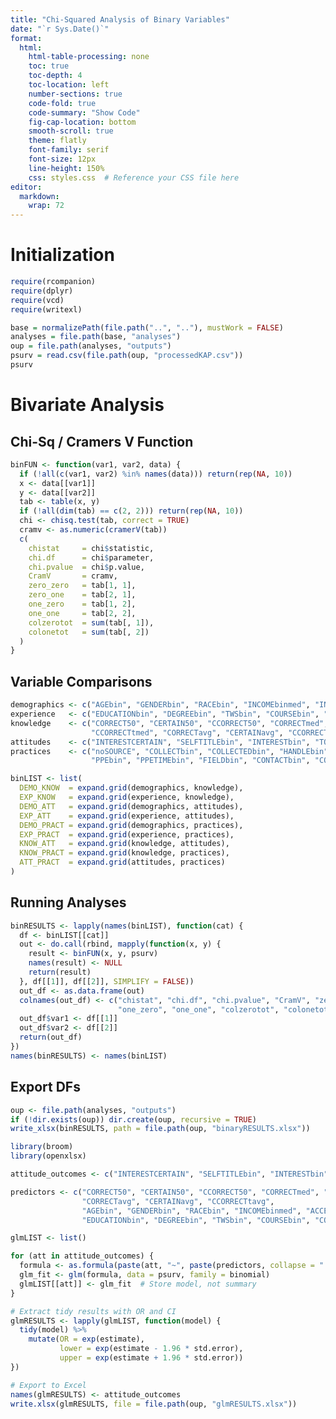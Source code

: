 ```yaml
---
title: "Chi-Squared Analysis of Binary Variables"
date: "`r Sys.Date()`"
format: 
  html:
    html-table-processing: none
    toc: true
    toc-depth: 4
    toc-location: left
    number-sections: true
    code-fold: true
    code-summary: "Show Code"
    fig-cap-location: bottom
    smooth-scroll: true
    theme: flatly
    font-family: serif
    font-size: 12px
    line-height: 150%
    css: styles.css  # Reference your CSS file here
editor: 
  markdown: 
    wrap: 72
---
```


# Initialization
```r

require(rcompanion)
require(dplyr)
require(vcd)
require(writexl)

base = normalizePath(file.path("..", ".."), mustWork = FALSE)  
analyses = file.path(base, "analyses")
oup = file.path(analyses, "outputs")
psurv = read.csv(file.path(oup, "processedKAP.csv"))
psurv 

```

# Bivariate Analysis 
## Chi-Sq / Cramers V Function
```r

binFUN <- function(var1, var2, data) {
  if (!all(c(var1, var2) %in% names(data))) return(rep(NA, 10))
  x <- data[[var1]]
  y <- data[[var2]]
  tab <- table(x, y)
  if (!all(dim(tab) == c(2, 2))) return(rep(NA, 10))
  chi <- chisq.test(tab, correct = TRUE)
  cramv <- as.numeric(cramerV(tab))
  c(
    chistat     = chi$statistic,
    chi.df      = chi$parameter,
    chi.pvalue  = chi$p.value,
    CramV       = cramv,
    zero_zero   = tab[1, 1],
    zero_one    = tab[2, 1],
    one_zero    = tab[1, 2],
    one_one     = tab[2, 2],
    colzerotot  = sum(tab[, 1]),
    colonetot   = sum(tab[, 2])
  )
}

```

## Variable Comparisons
```r

demographics <- c("AGEbin", "GENDERbin", "RACEbin", "INCOMEbinmed", "INCOMEbinavg", "ACCESSbin")
experience   <- c("EDUCATIONbin", "DEGREEbin", "TWSbin", "COURSEbin", "COURSETIMEbin", "BIOTIMEbin", "AFFILIATEbin")
knowledge    <- c("CORRECT50", "CERTAIN50", "CCORRECT50", "CORRECTmed", "CERTAINmed", 
                  "CCORRECTtmed", "CORRECTavg", "CERTAINavg", "CCORRECTtavg")
attitudes    <- c("INTERESTCERTAIN", "SELFTITLEbin", "INTERESTbin", "TOPICSbin", "FREEINFObin", "ATTITUDEIDNEUTRAL")
practices    <- c("noSOURCE", "COLLECTbin", "COLLECTEDbin", "HANDLEbin", "STATEbin", 
                  "PPEbin", "PPETIMEbin", "FIELDbin", "CONTACTbin", "COUNTYbin", "LICENSEbin", "SOURCEbin")

binLIST <- list(
  DEMO_KNOW  = expand.grid(demographics, knowledge),
  EXP_KNOW   = expand.grid(experience, knowledge),
  DEMO_ATT   = expand.grid(demographics, attitudes),
  EXP_ATT    = expand.grid(experience, attitudes),
  DEMO_PRACT = expand.grid(demographics, practices),
  EXP_PRACT  = expand.grid(experience, practices),
  KNOW_ATT   = expand.grid(knowledge, attitudes),
  KNOW_PRACT = expand.grid(knowledge, practices),
  ATT_PRACT  = expand.grid(attitudes, practices)
)

```

## Running Analyses
```r

binRESULTS <- lapply(names(binLIST), function(cat) {
  df <- binLIST[[cat]]
  out <- do.call(rbind, mapply(function(x, y) {
    result <- binFUN(x, y, psurv)
    names(result) <- NULL
    return(result)
  }, df[[1]], df[[2]], SIMPLIFY = FALSE))
  out_df <- as.data.frame(out)
  colnames(out_df) <- c("chistat", "chi.df", "chi.pvalue", "CramV", "zero_zero", "zero_one",
                        "one_zero", "one_one", "colzerotot", "colonetot")
  out_df$var1 <- df[[1]]
  out_df$var2 <- df[[2]]
  return(out_df)
})
names(binRESULTS) <- names(binLIST)

```

## Export DFs
```r
oup <- file.path(analyses, "outputs")
if (!dir.exists(oup)) dir.create(oup, recursive = TRUE)
write_xlsx(binRESULTS, path = file.path(oup, "binaryRESULTS.xlsx"))
```


```r

library(broom)
library(openxlsx)

attitude_outcomes <- c("INTERESTCERTAIN", "SELFTITLEbin", "INTERESTbin", "TOPICSbin", "FREEINFObin", "ATTITUDEIDNEUTRAL")

predictors <- c("CORRECT50", "CERTAIN50", "CCORRECT50", "CORRECTmed", "CERTAINmed", "CCORRECTtmed",
                "CORRECTavg", "CERTAINavg", "CCORRECTtavg", 
                "AGEbin", "GENDERbin", "RACEbin", "INCOMEbinmed", "ACCESSbin",
                "EDUCATIONbin", "DEGREEbin", "TWSbin", "COURSEbin", "COURSETIMEbin", "BIOTIMEbin", "AFFILIATEbin")

glmLIST <- list()

for (att in attitude_outcomes) {
  formula <- as.formula(paste(att, "~", paste(predictors, collapse = " + ")))
  glm_fit <- glm(formula, data = psurv, family = binomial)
  glmLIST[[att]] <- glm_fit  # Store model, not summary
}

# Extract tidy results with OR and CI
glmRESULTS <- lapply(glmLIST, function(model) {
  tidy(model) %>%
    mutate(OR = exp(estimate),
           lower = exp(estimate - 1.96 * std.error),
           upper = exp(estimate + 1.96 * std.error))
})

# Export to Excel
names(glmRESULTS) <- attitude_outcomes
write.xlsx(glmRESULTS, file = file.path(oup, "glmRESULTS.xlsx"))


```

